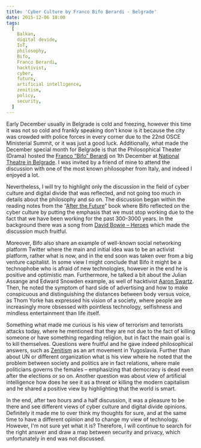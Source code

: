 ```yaml
---
title: 'Cyber Culture by Franco Bifo Berardi - Belgrade'
date: 2015-12-06 18:00
tags:
  [
    Balkan,
    digital devide,
    IoT,
    philosophy,
    Bifo,
    Franco Berardi,
    hacktivist,
    cyber,
    future,
    artificial intelligence,
    zenitism,
    policy,
    security,
  ]
---
```


Early December usually in Belgrade is cold and freezing, however this time it was not so cold and frankly speaking don't know is it because the city was crowded with police forces in every corner due to the 22nd OSCE Ministerial Summit, or it was just a good luck. Additionally, what made the December special month for Belgrade is that the Philosophical Theater (Drama) hosted the [Franco “Bifo” Berardi](https://en.wikipedia.org/wiki/Franco_Berardi) on 1th December at [National Theatre in Belgrade](https://www.narodnopozoriste.rs/en/--not-5169-9255-1299-2308). I was invited by a friend of mine to attend the discussion with one of the most known philosopher from Italy, and indeed I enjoyed a lot.

Nevertheless, I will try to highlight only the discussion in the field of cyber culture and digital divide that was reflected, and not going too much in details about the philosophy and so on. The discussion began within the reading notes from the “[After the Future](https://www.amazon.com/After-Future-Franco-Bifo-Berardi/dp/1849350590)” book where Bifo reflected on the cyber culture by putting the emphasis that we must stop working due to the fact that we have been working for the past 300-3000 years. In the background there was a song from [David Bowie – Heroes](https://www.youtube.com/watch?v=Tgcc5V9Hu3g) which made the discussion much fruitful.

Moreover, Bifo also share an example of well-known social networking platform Twitter where the main and initial idea was to be an activist platform, rather what is now, and in the end soon was taken over from a big venture capitalist. In some view I might conclude that Bifo it might be a technophobe who is afraid of new technologies, however in the end he is positive and optimistic man. Furthermore, he talked a bit about the Julian Assange and Edward Snowden example, as well of hacktivist [Aaron Swartz](https://en.wikipedia.org/wiki/Aaron_Swartz). Then, he noted the symptom of hard side of advertising and how to make conspicuous and distinguishing the distances between body versus voice, as Thom Yorke has expressed his vision of a society, where people are increasingly more obsessed with pointless technology, selfishness and mindless entertainment than life itself.

Something what made me curious is his view of terrorism and terrorists attacks today, where he mentioned that they are not due to the fact of killing someone or have something regarding religion, but in fact the main goal is to kill themselves. Questions were fruitful and he gave indeed philosophical answers, such as [Zenitism](https://en.wikipedia.org/wiki/Zenitism) as an art movement in Yugoslavia. Further than about UN or different organization what is his view where he noted that the problem between society and politics are in fact relations, where male politicians governs the females – emphasizing that democracy is dead even after the elections or so on. Another question was about view of artificial intelligence how does he see it as a threat or killing the modern capitalism and he shared a positive view by highlighting that the world is smart.

In the end, after two hours and a half discussion, it was a pleasure to be there and see different views of cyber culture and digital divide opinions. Definitely it made me to over think my thoughts for sure, and at the same time to have a different opinion and to change my view of technology. However, I'm not sure yet what it is? Therefore, I will continue to search for the right answer and draw a map between security and privacy, which unfortunately in end was not discussed.
